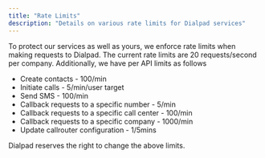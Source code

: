 ```yaml
---
title: "Rate Limits"
description: "Details on various rate limits for Dialpad services"
---
```

To protect our services as well as yours, we enforce rate limits when making requests to Dialpad. The current rate limits are 20 requests/second per company. Additionally, we have per API limits as follows

*   Create contacts - 100/min
*   Initiate calls - 5/min/user target
*   Send SMS - 100/min
*   Callback requests to a specific number - 5/min
*   Callback requests to a specific call center - 100/min
*   Callback requests to a specific company - 1000/min
*   Update callrouter configuration - 1/5mins

Dialpad reserves the right to change the above limits.